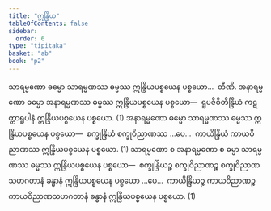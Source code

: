 ```yaml
---
title: "ဣန္ဒြိယ"
tableOfContents: false
sidebar:
  order: 6
type: "tipitaka"
basket: "ab"
book: "p2"
---
```



<DynamicBreadcrumb />

<Division number="38" book="p2" e="ch" v="38" p="310">

<Paragraph number="2396" book="p2">
သာရမ္မဏော ဓမ္မော သာရမ္မဏဿ ဓမ္မဿ ဣန္ဒြိယပစ္စယေန ပစ္စယော…  တီဏိ.
</Paragraph>

<Paragraph number="2397" book="p2">
အနာရမ္မဏော ဓမ္မော အနာရမ္မဏဿ ဓမ္မဿ ဣန္ဒြိယပစ္စယေန ပစ္စယော—  ရူပဇီဝိတိန္ဒြိယံ ကဋတ္တာရူပါနံ ဣန္ဒြိယပစ္စယေန ပစ္စယော. (1)
</Paragraph>

<Paragraph number="2398" book="p2">
အနာရမ္မဏော ဓမ္မော သာရမ္မဏဿ ဓမ္မဿ ဣန္ဒြိယပစ္စယေန ပစ္စယော—  စက္ခုန္ဒြိယံ စက္ခုဝိညာဏဿ …ပေ…  ကာယိန္ဒြိယံ ကာယဝိညာဏဿ ဣန္ဒြိယပစ္စယေန ပစ္စယော. (1)
</Paragraph>

<Paragraph number="2399" book="p2">
သာရမ္မဏော စ အနာရမ္မဏော စ ဓမ္မာ သာရမ္မဏဿ ဓမ္မဿ ဣန္ဒြိယပစ္စယေန ပစ္စယော—  စက္ခုန္ဒြိယဉ္စ စက္ခုဝိညာဏဉ္စ စက္ခုဝိညာဏသဟဂတာနံ ခန္ဓာနံ ဣန္ဒြိယပစ္စယေန ပစ္စယော …ပေ…  ကာယိန္ဒြိယဉ္စ ကာယဝိညာဏဉ္စ ကာယဝိညာဏသဟဂတာနံ ခန္ဓာနံ ဣန္ဒြိယပစ္စယေန ပစ္စယော. (1)
</Paragraph>
</Division>
